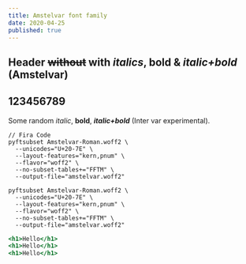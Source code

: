```yaml
---
title: Amstelvar font family
date: 2020-04-25
published: true
---
```


## Header ~~without~~ with _italics_, **bold** & **_italic+bold_** (Amstelvar)

## 123456789

Some random _italic_, **bold**, **_italic+bold_** (Inter var experimental).

```
// Fira Code
pyftsubset Amstelvar-Roman.woff2 \
  --unicodes="U+20-7E" \
  --layout-features="kern,pnum" \
  --flavor="woff2" \
  --no-subset-tables+="FFTM" \
  --output-file="amstelvar.woff2"
```

```shell {3}
pyftsubset Amstelvar-Roman.woff2 \
  --unicodes="U+20-7E" \
  --layout-features="kern,pnum" \
  --flavor="woff2" \
  --no-subset-tables+="FFTM" \
  --output-file="amstelvar.woff2"
```

```jsx live {1}
<h1>Hello</h1>
<h1>Hello</h1>
<h1>Hello</h1>
```
